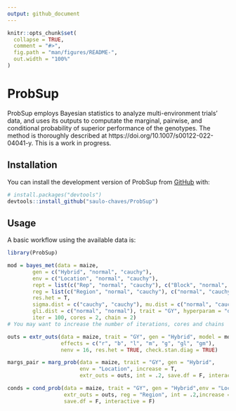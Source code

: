 ```yaml
---
output: github_document
---
```


<!-- README.md is generated from README.Rmd. Please edit that file -->

```r
knitr::opts_chunk$set(
  collapse = TRUE,
  comment = "#>",
  fig.path = "man/figures/README-",
  out.width = "100%"
)
```

# ProbSup

<!-- badges: start -->
<!-- badges: end -->

ProbSup employs Bayesian statistics to analyze multi-environment trials' data, and uses its outputs to computate the marginal, pairwise, and conditional probability of superior performance of the genotypes. The method is thoroughly described at https://doi.org/10.1007/s00122-022-04041-y. This is a work in progress.

## Installation

You can install the development version of ProbSup from [GitHub](https://github.com/) with:

``` r
# install.packages("devtools")
devtools::install_github("saulo-chaves/ProbSup")
```

## Usage

A basic workflow using the available data is:

```r
library(ProbSup)

mod = bayes_met(data = maize, 
        gen = c("Hybrid", "normal", "cauchy"), 
        env = c("Location", "normal", "cauchy"),
        rept = list(c("Rep", "normal", "cauchy"), c("Block", "normal", "cauchy")),
        reg = list(c("Region", "normal", "cauchy"), c("normal", "cauchy")),
        res.het = T,
        sigma.dist = c("cauchy", "cauchy"), mu.dist = c("normal", "cauchy"),
        gli.dist = c("normal", "normal"), trait = "GY", hyperparam = "default",
        iter = 100, cores = 2, chain = 2) 
# You may want to increase the number of iterations, cores and chains

outs = extr_outs(data = maize, trait = "GY", gen = "Hybrid", model = mod,
                 effects = c("r", "b", "l", "m", "g", "gl", "gm"),
                 nenv = 16, res.het = TRUE, check.stan.diag = TRUE)

margs_pair = marg_prob(data = maize, trait = "GY", gen = "Hybrid", 
                       env = "Location", increase = T,
                       extr_outs = outs, int = .2, save.df = F, interactive = F)

conds = cond_prob(data = maize, trait = "GY", gen = "Hybrid",env = "Location", 
                  extr_outs = outs, reg = "Region", int = .2,increase = T,
                  save.df = F, interactive = F)


```


